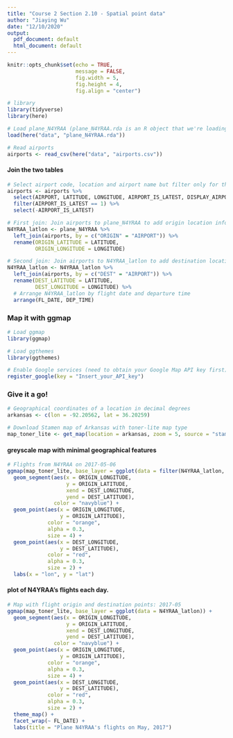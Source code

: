 ```yaml
---
title: "Course 2 Section 2.10 - Spatial point data"
author: "Jiaying Wu"
date: "12/10/2020"
output:
  pdf_document: default
  html_document: default
---
```


```r
knitr::opts_chunk$set(echo = TRUE,
                      message = FALSE,
                      fig.width = 5,
                      fig.height = 4,
                      fig.align = "center")
```

```r
# library  
library(tidyverse)
library(here)

# Load plane_N4YRAA (plane_N4YRAA.rda is an R object that we're loading into the R environment)
load(here("data", "plane_N4YRAA.rda"))

# Read airports
airports <- read_csv(here("data", "airports.csv"))
```

#### Join the two tables

```r
# Select airport code, location and airport name but filter only for the latest airport 
airports <- airports %>%
  select(AIRPORT, LATITUDE, LONGITUDE, AIRPORT_IS_LATEST, DISPLAY_AIRPORT_NAME) %>%
  filter(AIRPORT_IS_LATEST == 1) %>%
  select(-AIRPORT_IS_LATEST)

# First join: Join airports to plane_N4YRAA to add origin location info
N4YRAA_latlon <- plane_N4YRAA %>%
  left_join(airports, by = c("ORIGIN" = "AIRPORT")) %>%
  rename(ORIGIN_LATITUDE = LATITUDE,
         ORIGIN_LONGITUDE = LONGITUDE)

# Second join: Join airports to N4YRAA_latlon to add destination location info
N4YRAA_latlon <- N4YRAA_latlon %>%
  left_join(airports, by = c("DEST" = "AIRPORT")) %>%
  rename(DEST_LATITUDE = LATITUDE,
         DEST_LONGITUDE = LONGITUDE) %>%
  # Arrange N4YRAA_latlon by flight date and departure time
  arrange(FL_DATE, DEP_TIME)
```

### Map it with ggmap

```r
# Load ggmap
library(ggmap)

# Load ggthemes
library(ggthemes)

# Enable Google services (need to obtain your Google Map API key first)
register_google(key = "Insert_your_API_key")
```

### Give it a go!

```r
# Geographical coordinates of a location in decimal degrees 
arkansas <- c(lon = -92.20562, lat = 36.20259)

# Download Stamen map of Arkansas with toner-lite map type
map_toner_lite <- get_map(location = arkansas, zoom = 5, source = "stamen", maptype = "toner-lite")
```


#### greyscale map with minimal geographical features

```r
# Flights from N4YRAA on 2017-05-06
ggmap(map_toner_lite, base_layer = ggplot(data = filter(N4YRAA_latlon, FL_DATE == "2017-05-06"))) +
  geom_segment(aes(x = ORIGIN_LONGITUDE,
                   y = ORIGIN_LATITUDE,
                   xend = DEST_LONGITUDE,
                   yend = DEST_LATITUDE),
               color = "navyblue") +
  geom_point(aes(x = ORIGIN_LONGITUDE,
                 y = ORIGIN_LATITUDE), 
             color = "orange",
             alpha = 0.3, 
             size = 4) +
  geom_point(aes(x = DEST_LONGITUDE,
                 y = DEST_LATITUDE), 
             color = "red",
             alpha = 0.3, 
             size = 2) +
  labs(x = "lon", y = "lat")
```

#### plot of N4YRAA’s flights each day.

```r
# Map with flight origin and destination points: 2017-05
ggmap(map_toner_lite, base_layer = ggplot(data = N4YRAA_latlon)) +
  geom_segment(aes(x = ORIGIN_LONGITUDE,
                   y = ORIGIN_LATITUDE,
                   xend = DEST_LONGITUDE,
                   yend = DEST_LATITUDE),
               color = "navyblue") +
  geom_point(aes(x = ORIGIN_LONGITUDE,
                 y = ORIGIN_LATITUDE), 
             color = "orange",
             alpha = 0.3, 
             size = 4) +
  geom_point(aes(x = DEST_LONGITUDE,
                 y = DEST_LATITUDE), 
             color = "red",
             alpha = 0.3, 
             size = 2) +
  theme_map() + 
  facet_wrap(~ FL_DATE) +
  labs(title = "Plane N4YRAA's flights on May, 2017")
```

